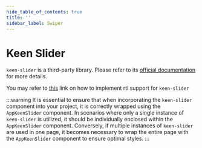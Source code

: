 ```yaml
---
hide_table_of_contents: true
title: ''
sidebar_label: Swiper
---
```




<h1 className='!m-0'>Keen Slider</h1>

<div className='template-bg-color' />

<code>keen-slider</code> is a third-party library. Please refer to its [official documentation](https://keen-slider.io/) for more details.

You may refer to [this](/docs/faqs/how-to-add-rtl-in-swiper) link on how to implement rtl support for <code>keen-slider</code>

:::warning
It is essential to ensure that when incorporating the <code>keen-slider</code> component into your project, it is correctly wrapped using the <code>AppKeenSlider</code> component. In scenarios where only a single instance of <code>keen-slider</code> is utilized, it should be individually enclosed within the <code>AppKeenSlider</code> component. Conversely, if multiple instances of <code>keen-slider</code> are used in one page, it becomes necessary to wrap the entire page with the <code>AppKeenSlider</code> component to ensure optimal styles.
:::

<AppKeenSlider>
  <Grid container spacing={6}>
    <Grid size={{xs:12}}>
      <CardSnippet
        title='Basic'
        code={SourceCodeSwiperBasic}
      >
        <SwiperBasic />
      </CardSnippet>
    </Grid>
    <Grid size={{xs:12}}>
      <CardSnippet
        title='Loop'
        code={SourceCodeSwiperLoop}
      >
        <SwiperLoop />
      </CardSnippet>
    </Grid>
    <Grid size={{xs:12}}>
      <CardSnippet
        title='Multiple Slides'
        code={SourceCodeSwiperMultipleSlides}
      >
        <SwiperMultipleSlides />
      </CardSnippet>
    </Grid>
    <Grid size={{xs:12}}>
      <CardSnippet
        title='Spacing'
        code={SourceCodeSwiperSpacing}
      >
        <SwiperSpacing />
      </CardSnippet>
    </Grid>
    <Grid size={{xs:12}}>
      <CardSnippet
        title='FreeMode'
        code={SourceCodeSwiperFreeMode}
      >
        <SwiperFreeMode />
      </CardSnippet>
    </Grid>
    <Grid size={{xs:12}}>
      <CardSnippet
        title='Centered'
        code={SourceCodeSwiperCentered}
      >
        <SwiperCentered />
      </CardSnippet>
    </Grid>
    <Grid size={{xs:12}}>
      <CardSnippet
        title='Vertical'
        code={SourceCodeSwiperVertical}
      >
        <SwiperVertical />
      </CardSnippet>
    </Grid>
    <Grid size={{xs:12}}>
      <CardSnippet
        title='Controls'
        code={SourceCodeSwiperControls}
      >
        <SwiperControls />
      </CardSnippet>
    </Grid>
    <Grid size={{xs:12}}>
      <CardSnippet
        title='Thumbnails'
        code={SourceCodeSwiperThumbnails}
      >
        <SwiperThumbnails />
      </CardSnippet>
    </Grid>
    <Grid size={{xs:12}}>
      <CardSnippet
        title='Fader'
        code={SourceCodeSwiperFader}
      >
        <SwiperFader />
      </CardSnippet>
    </Grid>
    <Grid size={{xs:12}}>
      <CardSnippet
        title='Zoom'
        code={SourceCodeSwiperZoom}
      >
        <SwiperZoom />
      </CardSnippet>
    </Grid>
    <Grid size={{xs:12}}>
      <CardSnippet
        title='Auto Switch'
        code={SourceCodeSwiperAutoSwitch}
      >
        <SwiperAutoSwitch />
      </CardSnippet>
    </Grid>
    <Grid size={{xs:12}}>
      <CardSnippet
        title='Mutation Observer'
        code={SourceCodeSwiperMutationObserver}
      >
        <SwiperMutationObserver />
      </CardSnippet>
    </Grid>
  </Grid>
</AppKeenSlider>